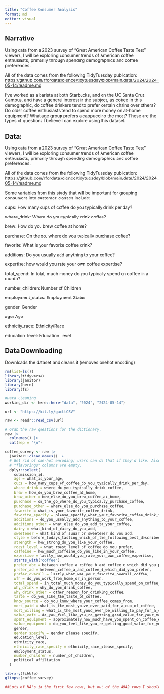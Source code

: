 ```yaml
---
title: "Coffee Consumer Analysis"
format: md
editor: visual
---
```


## Narrative

Using data from a 2023 survey of "Great American Coffee Taste Test" viewers, I will be exploring consumer trends of American coffee enthusiasts, primarily through spending demographics and coffee preferences.

All of the data comes from the following TidyTuesday publication: <https://github.com/rfordatascience/tidytuesday/blob/main/data/2024/2024-05-14/readme.md>

I've worked as a barista at both Starbucks, and on the UC Santa Cruz Campus, and have a general interest in the subject, as coffee In this demographic, do coffee drinkers tend to prefer certain chains over others? Do older coffee enthusiasts tend to spend more money on at-home equipment? What age group prefers a cappuccino the most? These are the types of questions I believe I can explore using this dataset.

## Data:

Using data from a 2023 survey of “Great American Coffee Taste Test” viewers, I will be exploring consumer trends of American coffee enthusiasts, primarily through spending demographics and coffee preferences.

All of the data comes from the following TidyTuesday publication: <https://github.com/rfordatascience/tidytuesday/blob/main/data/2024/2024-05-14/readme.md>

Some variables from this study that will be important for grouping consumers into customer-classes include:

cups: How many cups of coffee do you typically drink per day?

where_drink: Where do you typically drink coffee?

brew: How do you brew coffee at home?

purchase: On the go, where do you typically purchase coffee?

favorite: What is your favorite coffee drink?

additions: Do you usually add anything to your coffee?

expertise: how would you rate your own coffee expertise?

total_spend: In total, much money do you typically spend on coffee in a month?

number_children: Number of Children

employment_status: Employment Status

gender: Gender

age: Age

ethnicity_race: Ethnicity/Race

education_level: Education Level

## Data Downloading

Downloads the dataset and cleans it (removes onehot encoding)

```r
rm(list=ls())
library(tidyverse)
library(janitor)
library(here)
library(fs)

#Data Cleaning
working_dir <- here::here("data", "2024", "2024-05-14")

url <- "https://bit.ly/gacttCSV"

raw <- readr::read_csv(url)

# Grab the raw questions for the dictionary.
raw |> 
  colnames() |> 
  cat(sep = "\n")

coffee_survey <- raw |> 
  janitor::clean_names() |> 
  # Get rid of one-hot encoding; users can do that if they'd like. Also,
  # "flavorings" columns are empty.
  dplyr::select(
    submission_id,
    age = what_is_your_age,
    cups = how_many_cups_of_coffee_do_you_typically_drink_per_day,
    where_drink = where_do_you_typically_drink_coffee,
    brew = how_do_you_brew_coffee_at_home,
    brew_other = how_else_do_you_brew_coffee_at_home,
    purchase = on_the_go_where_do_you_typically_purchase_coffee,
    purchase_other = where_else_do_you_purchase_coffee,
    favorite = what_is_your_favorite_coffee_drink,
    favorite_specify = please_specify_what_your_favorite_coffee_drink_is,
    additions = do_you_usually_add_anything_to_your_coffee,
    additions_other = what_else_do_you_add_to_your_coffee,
    dairy = what_kind_of_dairy_do_you_add,
    sweetener = what_kind_of_sugar_or_sweetener_do_you_add,
    style = before_todays_tasting_which_of_the_following_best_described_what_kind_of_coffee_you_like,
    strength = how_strong_do_you_like_your_coffee,
    roast_level = what_roast_level_of_coffee_do_you_prefer,
    caffeine = how_much_caffeine_do_you_like_in_your_coffee,
    expertise = lastly_how_would_you_rate_your_own_coffee_expertise,
    starts_with("coffee"),
    prefer_abc = between_coffee_a_coffee_b_and_coffee_c_which_did_you_prefer,
    prefer_ad = between_coffee_a_and_coffee_d_which_did_you_prefer,
    prefer_overall = lastly_what_was_your_favorite_overall_coffee,
    wfh = do_you_work_from_home_or_in_person,
    total_spend = in_total_much_money_do_you_typically_spend_on_coffee_in_a_month,
    why_drink = why_do_you_drink_coffee,
    why_drink_other = other_reason_for_drinking_coffee,
    taste = do_you_like_the_taste_of_coffee,
    know_source = do_you_know_where_your_coffee_comes_from,
    most_paid = what_is_the_most_youve_ever_paid_for_a_cup_of_coffee,
    most_willing = what_is_the_most_youd_ever_be_willing_to_pay_for_a_cup_of_coffee,
    value_cafe = do_you_feel_like_you_re_getting_good_value_for_your_money_when_you_buy_coffee_at_a_cafe,
    spent_equipment = approximately_how_much_have_you_spent_on_coffee_equipment_in_the_past_5_years,
    value_equipment = do_you_feel_like_you_re_getting_good_value_for_your_money_with_regards_to_your_coffee_equipment,
    gender,
    gender_specify = gender_please_specify,
    education_level,
    ethnicity_race,
    ethnicity_race_specify = ethnicity_race_please_specify,
    employment_status,
    number_children = number_of_children,
    political_affiliation
  )
```

```r
library(tibble)
glimpse(coffee_survey)

##Lots of NA's in the first few rows, but out of the 4042 rows I should have enough valid data to work with.
```

